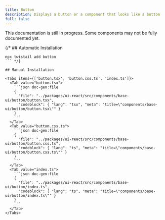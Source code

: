 ```yaml
---
title: Button
description: Displays a button or a component that looks like a button.
full: false
---
```


<Callout type='warn'>
  This documentation is still in progress. Some components may not be fully documented yet.
</Callout>

{/* ## Automatic Installation

```package-install
npx twistail add button
``` */}

## Manual Installation

<Tabs items={['button.tsx', 'button.css.ts', 'index.ts']}>
  <Tab value="button.tsx">
    ```json doc-gen:file
    {
      "file": "../packages/ui-react/src/components/base-ui/button/button.tsx",
      "codeblock": { "lang": "tsx", "meta": "title=\"components/base-ui/button/button.tsx\"" }
    }
    ```
  </Tab>
  <Tab value="button.css.ts">
    ```json doc-gen:file
    {
      "file": "../packages/ui-react/src/components/base-ui/button/button.css.ts",
      "codeblock": { "lang": "ts", "meta": "title=\"components/base-ui/button/button.css.ts\"" }
    }
    ```
  </Tab>
  <Tab value="index.ts">
    ```json doc-gen:file
    {
      "file": "../packages/ui-react/src/components/base-ui/button/index.ts",
      "codeblock": { "lang": "ts", "meta": "title=\"components/base-ui/button/index.ts\"" }
    }
    ```
  </Tab>
</Tabs>
